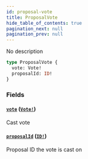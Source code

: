 ```yaml
---
id: proposal-vote
title: ProposalVote
hide_table_of_contents: true
pagination_next: null
pagination_prev: null
---
```



No description

```graphql
type ProposalVote {
  vote: Vote!
  proposalId: ID!
}
```


### Fields

#### [`vote`](#) ([`Vote!`](/docs/testnet/graphql/objects/vote))

Cast vote


#### [`proposalId`](#) ([`ID!`](/docs/testnet/graphql/scalars/id))

Proposal ID the vote is cast on




